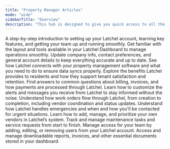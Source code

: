 ```yaml
---
title: "Property Manager Articles"
mode: "wide"
sidebarTitle: "Overview"
description: "This hub is designed to give you quick access to all the resources you need to navigate your partnership with Latchel. Whether you're managing emergencies, understanding work order processes, updating account settings, or exploring service options, our categorized help guides provide step-by-step support and key information to help you work efficiently. Browse the sections below to find guidance tailored to your needs—so you can spend less time troubleshooting and more time supporting your residents."
---
```


<Card title="Getting Started" icon="hand-back-point-up" iconType="duotone" color="#ff9b8a">
  A step-by-step introduction to setting up your Latchel account, learning key features, and getting your team up and running smoothly.
</Card>

<CardGroup cols={3}>
  <Card title="Dashboard Overview" icon="chalkboard" iconType="duotone" color="#ff9b8a" href="/s/topic/0TO5e000000h9wqGAA/Dashboard-2-0">
    Get familiar with the layout and tools available in your Latchel Dashboard to manage operations smoothly.
  </Card>
  <Card title="Account Settings" icon="lightbulb-gear" iconType="duotone" color="#ff9b8a" href="/s/topic/0TO5e000000h9wqGAA/Account-Settings-Overview">
    Update company info, contact preferences, and general account details to keep everything accurate and up to date.
  </Card>
  <Card title="Integrations" icon="link-horizontal" iconType="duotone" color="#ff9b8a">
    See how Latchel connects with your property management software and what you need to do to ensure data syncs properly.
  </Card>
  <Card title="Resident Benefits" icon="house-chimney-heart" iconType="duotone" color="#ff9b8a">
    Explore the benefits Latchel provides to residents and how they support tenant satisfaction and retention.
  </Card>
  <Card title="Invoice & Payments" icon="hands-holding-dollar" iconType="duotone" color="#ff9b8a">
    Find answers to common questions about billing, invoices, and how payments are processed through Latchel.
  </Card>
  <Card title="Communications & Notifications" icon="message-captions" iconType="duotone" color="#ff9b8a">
    Learn how to customize the alerts and messages you receive from Latchel to stay informed without the noise.
  </Card>
  <Card title="Work Order Management" icon="network-wired" iconType="duotone" color="#ff9b8a">
    Understand how work orders flow through Latchel, from creation to completion, including vendor coordination and status updates.
  </Card>
  <Card title="Emergency & Escalation Settings" icon="light-emergency-on" iconType="duotone" color="#ff9b8a">
    Understand how Latchel handles emergencies and when and how you'll be contacted for urgent situations.
  </Card>
  <Card title="Preferred Service Provider Settings" icon="person-digging" iconType="duotone" color="#ff9b8a">
    Learn how to add, manage, and prioritize your own vendors in Latchel’s system.
  </Card>
  <Card title="Task Management" icon="diagram-subtask" iconType="duotone" color="#ff9b8a">
    Track and manage maintenance tasks and service requests from start to finish.
  </Card>
  <Card title="Users" icon="square-user" iconType="duotone" color="#ff9b8a">
    Manage access for your team by adding, editing, or removing users from your Latchel account.
  </Card>
  <Card title="Files & Reports" icon="file-doc" iconType="duotone" color="#ff9b8a">
    Access and manage downloadable reports, invoices, and other essential documents stored in your dashboard.
  </Card>
</CardGroup>